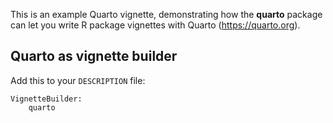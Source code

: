 This is an example Quarto vignette, demonstrating how the **quarto** package can let you write R package vignettes with Quarto (<https://quarto.org>).

## Quarto as vignette builder

Add this to your `DESCRIPTION` file:

```dcf
VignetteBuilder: 
    quarto
```
